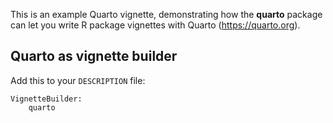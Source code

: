 This is an example Quarto vignette, demonstrating how the **quarto** package can let you write R package vignettes with Quarto (<https://quarto.org>).

## Quarto as vignette builder

Add this to your `DESCRIPTION` file:

```dcf
VignetteBuilder: 
    quarto
```
